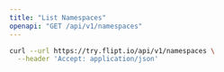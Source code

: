 ```yaml
---
title: "List Namespaces"
openapi: "GET /api/v1/namespaces"
---
```


<RequestExample>

```bash cURL
curl --url https://try.flipt.io/api/v1/namespaces \
  --header 'Accept: application/json'
```

</RequestExample>
